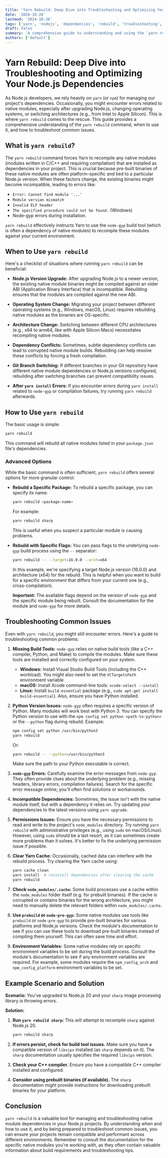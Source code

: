 ```yaml
---
title: 'Yarn Rebuild: Deep Dive into Troubleshooting and Optimizing Your Node.js Dependencies'
date: '2024-10-26'
lastmod: '2024-10-26'
tags: ['yarn', 'nodejs', 'dependencies', 'rebuild', 'troubleshooting', 'package management', 'development', 'optimization', 'node-gyp']
draft: false
summary: 'A comprehensive guide to understanding and using the `yarn rebuild` command. Learn how to troubleshoot native module compilation issues, optimize your Node.js project dependencies, and ensure compatibility across different platforms and Node.js versions.'
authors: ['default']
---
```


# Yarn Rebuild: Deep Dive into Troubleshooting and Optimizing Your Node.js Dependencies

As Node.js developers, we rely heavily on `yarn` (or `npm`) for managing our project's dependencies. Occasionally, you might encounter errors related to native modules, especially after upgrading Node.js, changing operating systems, or switching architectures (e.g., from Intel to Apple Silicon). This is where `yarn rebuild` comes to the rescue.  This guide provides a comprehensive understanding of the `yarn rebuild` command, when to use it, and how to troubleshoot common issues.

## What is `yarn rebuild`?

The `yarn rebuild` command forces Yarn to recompile any native modules (modules written in C/C++ and requiring compilation) that are installed as dependencies in your project. This is crucial because pre-built binaries of these native modules are often platform-specific and tied to a particular Node.js version.  When these factors change, the existing binaries might become incompatible, leading to errors like:

*   `Error: Cannot find module '...'`
*   `Module version mismatch`
*   `Invalid ELF header`
*   `The specified procedure could not be found.` (Windows)
*   Node-gyp errors during installation.

`yarn rebuild` effectively instructs Yarn to use the `node-gyp` build tool (which is often a dependency of native modules) to recompile these modules against your current environment.

## When to Use `yarn rebuild`

Here's a checklist of situations where running `yarn rebuild` can be beneficial:

*   **Node.js Version Upgrade:** After upgrading Node.js to a newer version, the existing native module binaries might be compiled against an older ABI (Application Binary Interface) that is incompatible. Rebuilding ensures that the modules are compiled against the new ABI.

*   **Operating System Change:** Migrating your project between different operating systems (e.g., Windows, macOS, Linux) requires rebuilding native modules as the binaries are OS-specific.

*   **Architecture Change:**  Switching between different CPU architectures (e.g., x64 to arm64, like with Apple Silicon Macs) necessitates recompiling native modules.

*   **Dependency Conflicts:** Sometimes, subtle dependency conflicts can lead to corrupted native module builds. Rebuilding can help resolve these conflicts by forcing a fresh compilation.

*   **Git Branch Switching:** If different branches in your Git repository have different native module dependencies or Node.js versions configured, rebuilding after switching branches can prevent compatibility issues.

*   **After `yarn install` Errors:**  If you encounter errors during `yarn install` related to `node-gyp` or compilation failures, try running `yarn rebuild` afterwards.

## How to Use `yarn rebuild`

The basic usage is simple:

```bash
yarn rebuild
```

This command will rebuild all native modules listed in your `package.json` file's dependencies.

### Advanced Options

While the basic command is often sufficient, `yarn rebuild` offers several options for more granular control:

*   **Rebuild a Specific Package:**  To rebuild a specific package, you can specify its name:

    ```bash
    yarn rebuild <package-name>
    ```

    For example:

    ```bash
    yarn rebuild sharp
    ```

    This is useful when you suspect a particular module is causing problems.

*   **Rebuild with Specific Flags:**  You can pass flags to the underlying `node-gyp` build process using the `--` separator:

    ```bash
    yarn rebuild -- --target=16.0.0 --arch=x64
    ```

    In this example, we're specifying a target Node.js version (16.0.0) and architecture (x64) for the rebuild. This is helpful when you want to build for a specific environment that differs from your current one (e.g., cross-compilation).

    **Important:**  The available flags depend on the version of `node-gyp` and the specific module being rebuilt.  Consult the documentation for the module and `node-gyp` for more details.

## Troubleshooting Common Issues

Even with `yarn rebuild`, you might still encounter errors. Here's a guide to troubleshooting common problems:

1.  **Missing Build Tools:**  `node-gyp` relies on native build tools (like a C++ compiler, Python, and Make) to compile the modules.  Make sure these tools are installed and correctly configured on your system.

    *   **Windows:**  Install Visual Studio Build Tools (including the C++ workload).  You might also need to set the `VCTargetsPath` environment variable.
    *   **macOS:**  Install Xcode command-line tools: `xcode-select --install`
    *   **Linux:**  Install `build-essential` package (e.g., `sudo apt-get install build-essential`).  Also, ensure you have Python installed.

2.  **Python Version Issues:**  `node-gyp` often requires a specific version of Python.  Many modules will work best with Python 3.  You can specify the Python version to use with the `npm config set python <path-to-python>` or the `--python` flag during rebuild. Example:

    ```bash
    npm config set python /usr/bin/python3
    yarn rebuild
    ```

    Or:

    ```bash
    yarn rebuild -- --python=/usr/bin/python3
    ```

    Make sure the path to your Python executable is correct.

3.  **`node-gyp` Errors:** Carefully examine the error messages from `node-gyp`. They often provide clues about the underlying problem (e.g., missing headers, library errors, compilation failures). Search for the specific error message online; you'll often find solutions or workarounds.

4.  **Incompatible Dependencies:** Sometimes, the issue isn't with the native module itself, but with a dependency it relies on. Try updating your dependencies to the latest versions using `yarn upgrade`.

5.  **Permissions Issues:**  Ensure you have the necessary permissions to read and write to the project's `node_modules` directory.  Try running `yarn rebuild` with administrative privileges (e.g., using `sudo` on macOS/Linux).  However, using `sudo` should be a last resort, as it can sometimes create more problems than it solves.  It's better to fix the underlying permission issue if possible.

6.  **Clear Yarn Cache:** Occasionally, cached data can interfere with the rebuild process.  Try clearing the Yarn cache using:

    ```bash
    yarn cache clean
    yarn install  # reinstall dependencies after clearing the cache
    yarn rebuild
    ```

7.  **Check `node_modules/.cache`:** Some build processes use a cache within the `node_modules` folder itself (e.g. for prebuilt binaries). If the cache is corrupted or contains binaries for the wrong architecture, you might need to manually delete the relevant folders within `node_modules/.cache`.

8.  **Use `prebuild` or `node-pre-gyp`:** Some native modules use tools like `prebuild` or `node-pre-gyp` to provide pre-built binaries for various platforms and Node.js versions. Check the module's documentation to see if you can use these tools to download pre-built binaries instead of compiling them yourself. This can often save time and effort.

9. **Environment Variables:** Some native modules rely on specific environment variables to be set during the build process. Consult the module's documentation to see if any environment variables are required.  For example, some modules require the `npm_config_arch` and `npm_config_platform` environment variables to be set.

## Example Scenario and Solution

**Scenario:**  You've upgraded to Node.js 20 and your `sharp` image processing library is throwing errors.

**Solution:**

1.  **Run `yarn rebuild sharp`:** This will attempt to recompile `sharp` against Node.js 20.

    ```bash
    yarn rebuild sharp
    ```

2.  **If errors persist, check for build tool issues.** Make sure you have a compatible version of `libvips` installed (as `sharp` depends on it).  The `sharp` documentation usually specifies the required `libvips` version.

3.  **Check your C++ compiler.**  Ensure you have a compatible C++ compiler installed and configured.

4.  **Consider using prebuilt binaries (if available).**  The `sharp` documentation might provide instructions for downloading prebuilt binaries for your platform.

## Conclusion

`yarn rebuild` is a valuable tool for managing and troubleshooting native module dependencies in your Node.js projects. By understanding when and how to use it, and by being prepared to troubleshoot common issues, you can ensure your projects remain compatible and performant across different environments. Remember to consult the documentation for the specific native modules you're working with, as they often contain valuable information about build requirements and troubleshooting tips.